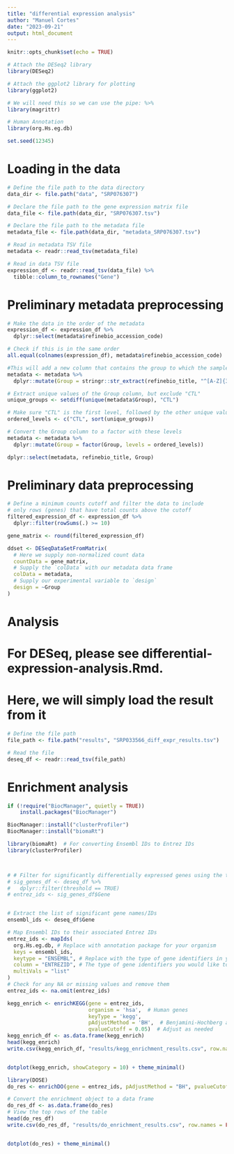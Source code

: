 ```yaml
---
title: "differential expression analysis"
author: "Manuel Cortes"
date: "2023-09-21"
output: html_document
---
```


```r
knitr::opts_chunk$set(echo = TRUE)

# Attach the DESeq2 library
library(DESeq2)

# Attach the ggplot2 library for plotting
library(ggplot2)

# We will need this so we can use the pipe: %>%
library(magrittr)

# Human Annotation
library(org.Hs.eg.db)

set.seed(12345)
```

# Loading in the data

```r
# Define the file path to the data directory
data_dir <- file.path("data", "SRP076307")

# Declare the file path to the gene expression matrix file
data_file <- file.path(data_dir, "SRP076307.tsv")

# Declare the file path to the metadata file
metadata_file <- file.path(data_dir, "metadata_SRP076307.tsv")

# Read in metadata TSV file
metadata <- readr::read_tsv(metadata_file)

# Read in data TSV file
expression_df <- readr::read_tsv(data_file) %>%
  tibble::column_to_rownames("Gene")
```

# Preliminary metadata preprocessing

```r
# Make the data in the order of the metadata
expression_df <- expression_df %>%
  dplyr::select(metadata$refinebio_accession_code)

# Check if this is in the same order
all.equal(colnames(expression_df), metadata$refinebio_accession_code)

#This will add a new column that contains the group to which the samples belong to
metadata <- metadata %>%
  dplyr::mutate(Group = stringr::str_extract(refinebio_title, "^[A-Z]{3}"))

# Extract unique values of the Group column, but exclude "CTL"
unique_groups <- setdiff(unique(metadata$Group), "CTL")

# Make sure "CTL" is the first level, followed by the other unique values
ordered_levels <- c("CTL", sort(unique_groups))

# Convert the Group column to a factor with these levels
metadata <- metadata %>%
  dplyr::mutate(Group = factor(Group, levels = ordered_levels))

dplyr::select(metadata, refinebio_title, Group)


```

# Preliminary data preprocessing

```r
# Define a minimum counts cutoff and filter the data to include
# only rows (genes) that have total counts above the cutoff
filtered_expression_df <- expression_df %>%
  dplyr::filter(rowSums(.) >= 10)

gene_matrix <- round(filtered_expression_df)

ddset <- DESeqDataSetFromMatrix(
  # Here we supply non-normalized count data
  countData = gene_matrix,
  # Supply the `colData` with our metadata data frame
  colData = metadata,
  # Supply our experimental variable to `design`
  design = ~Group
)
```

# Analysis

# For DESeq, please see differential-expression-analysis.Rmd.
# Here, we will simply load the result from it

```r

# Define the file path
file_path <- file.path("results", "SRP033566_diff_expr_results.tsv")

# Read the file
deseq_df <- readr::read_tsv(file_path)

```

# Enrichment analysis

```r
if (!require("BiocManager", quietly = TRUE))
    install.packages("BiocManager")

BiocManager::install("clusterProfiler")
BiocManager::install("biomaRt")

```


```r

library(biomaRt)  # For converting Ensembl IDs to Entrez IDs
library(clusterProfiler)



# # Filter for significantly differentially expressed genes using the threshold column
# sig_genes_df <- deseq_df %>%
#   dplyr::filter(threshold == TRUE)
# entrez_ids <- sig_genes_df$Gene


# Extract the list of significant gene names/IDs
ensembl_ids <- deseq_df$Gene

# Map Ensembl IDs to their associated Entrez IDs
entrez_ids <- mapIds(
  org.Hs.eg.db, # Replace with annotation package for your organism
  keys = ensembl_ids,
  keytype = "ENSEMBL", # Replace with the type of gene identifiers in your data
  column = "ENTREZID", # The type of gene identifiers you would like to map to
  multiVals = "list"
)
# Check for any NA or missing values and remove them
entrez_ids <- na.omit(entrez_ids)
```



```r

kegg_enrich <- enrichKEGG(gene = entrez_ids,
                          organism = 'hsa',  # Human genes
                          keyType = 'kegg',
                          pAdjustMethod = 'BH',  # Benjamini-Hochberg adjustment
                          qvalueCutoff = 0.05)  # Adjust as needed
kegg_enrich_df <- as.data.frame(kegg_enrich)
head(kegg_enrich)
write.csv(kegg_enrich_df, "results/kegg_enrichment_results.csv", row.names = FALSE)


dotplot(kegg_enrich, showCategory = 10) + theme_minimal()
```


```r
library(DOSE)
do_res <- enrichDO(gene = entrez_ids, pAdjustMethod = "BH", pvalueCutoff = 0.05)

# Convert the enrichment object to a data frame
do_res_df <- as.data.frame(do_res)
# View the top rows of the table
head(do_res_df)
write.csv(do_res_df, "results/do_enrichment_results.csv", row.names = FALSE)


dotplot(do_res) + theme_minimal()

```
